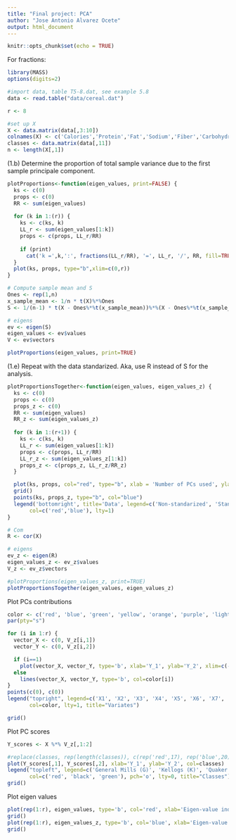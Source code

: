 ```yaml
---
title: "Final project: PCA"
author: "Jose Antonio Alvarez Ocete"
output: html_document
---
```


```r
knitr::opts_chunk$set(echo = TRUE)
```

For fractions:
```r
library(MASS)
options(digits=2)
```

```r
#import data, table T5-8.dat, see example 5.8
data <- read.table("data/cereal.dat")

r <- 8

#set up X
X <- data.matrix(data[,3:10])
colnames(X) <- c('Calories','Protein','Fat','Sodium','Fiber','Carbohydrates','Sugar','Potassium')
classes <- data.matrix(data[,11])
n <- length(X[,1])
```

(1.b) Determine the proportion of total sample variance due to the first sample principale component.
```r
plotProportions<-function(eigen_values, print=FALSE) {
  ks <- c(0)
  props <- c(0)
  RR <- sum(eigen_values)
  
  for (k in 1:(r)) {
    ks <- c(ks, k)
    LL_r <- sum(eigen_values[1:k])
    props <- c(props, LL_r/RR)
    
    if (print)
      cat('k =',k,':', fractions(LL_r/RR), '=', LL_r, '/', RR, fill=TRUE)
  }
  plot(ks, props, type="b",xlim=c(0,r))
}
```

```r
# Compute sample mean and S
Ones <- rep(1,n)
x_sample_mean <- 1/n * t(X)%*%Ones
S <- 1/(n-1) * t(X - Ones%*%t(x_sample_mean))%*%(X - Ones%*%t(x_sample_mean))

# eigens
ev <- eigen(S)
eigen_values <- ev$values
V <- ev$vectors

plotProportions(eigen_values, print=TRUE)
```

(1.e) Repeat with the data standarized. Aka, use R instead of S for the analysis.

```r
plotProportionsTogether<-function(eigen_values, eigen_values_z) {
  ks <- c(0)
  props <- c(0)
  props_z <- c(0)
  RR <- sum(eigen_values)
  RR_z <- sum(eigen_values_z)
  
  for (k in 1:(r+1)) {
    ks <- c(ks, k)
    LL_r <- sum(eigen_values[1:k])
    props <- c(props, LL_r/RR)
    LL_r_z <- sum(eigen_values_z[1:k])
    props_z <- c(props_z, LL_r_z/RR_z)
  }

  plot(ks, props, col="red", type="b", xlab = 'Number of PCs used', ylab = 'Proportion of variance explained', xlim=c(0,r))
  grid()
  points(ks, props_z, type="b", col="blue")
  legend('bottomright', title='Data', legend=c('Non-standarized', 'Standarized'),
       col=c('red','blue'), lty=1)
}

# Com
R <- cor(X)

# eigens
ev_z <- eigen(R)
eigen_values_z <- ev_z$values
V_z <- ev_z$vectors

#plotProportions(eigen_values_z, print=TRUE)
plotProportionsTogether(eigen_values, eigen_values_z)
```

Plot PCs contributions 
```r
color <- c('red', 'blue', 'green', 'yellow', 'orange', 'purple', 'light blue', 'black')
par(pty="s")

for (i in 1:r) {
  vector_X <- c(0, V_z[i,1])
  vector_Y <- c(0, V_z[i,2])

  if (i==1)
    plot(vector_X, vector_Y, type='b', xlab='Y_1', ylab='Y_2', xlim=c(-1,1), ylim=c(-1,1), col=color[i])
  else
    lines(vector_X, vector_Y, type='b', col=color[i])
}
points(c(0), c(0))
legend("topright", legend=c('X1', 'X2', 'X3', 'X4', 'X5', 'X6', 'X7', 'X8'),
       col=color, lty=1, title="Variates")

grid()
```


Plot PC scores
```r
Y_scores <- X %*% V_z[,1:2]

#replace(classes, rep(length(classes)), c(rep('red',17), rep('blue',20), rep('green', 6)))
plot(Y_scores[,1], Y_scores[,2], xlab='Y_1', ylab='Y_2', col=classes)
legend("topleft", legend=c('General Mills (G)', 'Kellogs (K)', 'Quaker (Q)'),
       col=c('red', 'black', 'green'), pch='o', lty=0, title="Classes")
grid()
```

Plot eigen values

```r
plot(rep(1:r), eigen_values, type='b', col='red', xlab='Eigen-value index', ylab='Eigen-value')
grid()
plot(rep(1:r), eigen_values_z, type='b', col='blue', xlab='Eigen-value index', ylab='Eigen-value')
grid()
```